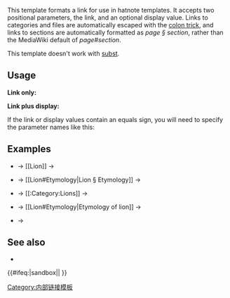 {{Documentation subpage}}
{{缺乏中文說明}}
{{lua|Module:Hatnote}}
<!-- Categories go at the bottom of this page and interwikis go in Wikidata. -->

This template formats a link for use in hatnote templates. It accepts two positional parameters, the link, and an optional display value. Links to categories and files are automatically escaped with the [[Help:Colon trick|colon trick]], and links to sections are automatically formatted as ''page § section'', rather than the MediaWiki default of ''page#section''.

This template doesn't work with [[WP:SUBST|subst]].

== Usage ==
'''Link only:'''

{{tlc|format link|''link''}}

'''Link plus display:'''

{{tlc|format link|''link''|''display''}}

If the link or display values contain an equals sign, you will need to specify the parameter names like this:

{{tlc|format link|2=1=''link''|3=2=''display''}}

== Examples ==
* {{tlc|format link|Lion}} → <nowiki>[[Lion]]</nowiki> → {{format link|Lion}}
* {{tlc|format link|Lion#Etymology}} → <nowiki>[[Lion#Etymology|Lion § Etymology]]</nowiki> → {{format link|Lion#Etymology}}
* {{tlc|format link|Category:Lions}} → <nowiki>[[:Category:Lions]]</nowiki> → {{format link|Category:Lions}}
* {{tlc|format link|Lion#Etymology|Etymology of lion}} → <nowiki>[[Lion#Etymology|Etymology of lion]]</nowiki> → {{format link|Lion#Etymology|Etymology of lion}}
* {{tlc|format link}} → {{format link|category=no}}

== See also ==
* {{tl|Section link}}

<includeonly>{{#ifeq:{{SUBPAGENAME}}|sandbox||
<!-- Categories go here and interwikis go in Wikidata. -->
[[Category:内部链接模板]]
}}</includeonly>